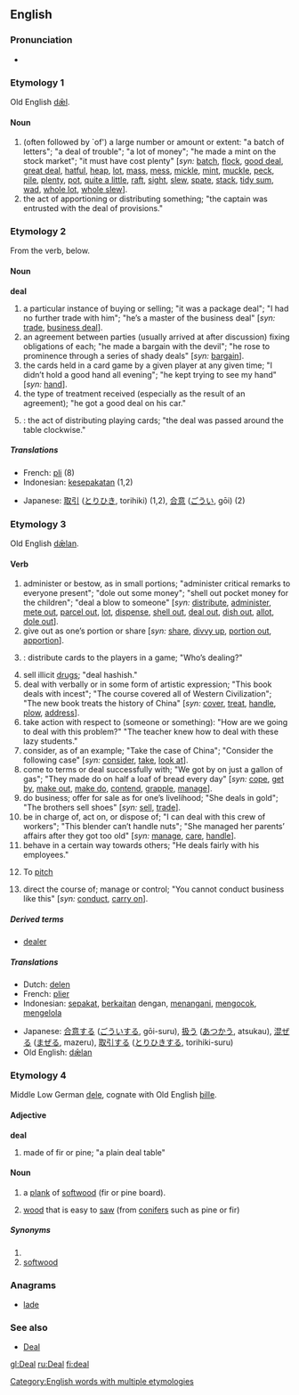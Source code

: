 ==English==

{{rank|knows|try|loved|624|deal|distance|thinking|beginning}}

=== Pronunciation ===
*{{IPA|/'dil/}}

===Etymology 1===
Old English [[dæl|dǣl]].

====Noun====
{{sb|deal|deals}}

# (often followed by `of') a large number or amount or extent: "a batch of letters"; "a deal of trouble"; "a lot of money"; "he made a mint on the stock market"; "it must have cost plenty" [''syn:'' [[batch]], [[flock]], [[good deal]], [[great deal]], [[hatful]], [[heap]], [[lot]], [[mass]], [[mess]], [[mickle]], [[mint]], [[muckle]], [[peck]], [[pile]], [[plenty]], [[pot]], [[quite a little]], [[raft]], [[sight]], [[slew]], [[spate]], [[stack]], [[tidy sum]], [[wad]], [[whole lot]], [[whole slew]]].
# the act of apportioning or distributing something; "the captain was entrusted with the deal of provisions."

===Etymology 2===
From the verb, below.

====Noun====
'''deal'''

# a particular instance of buying or selling; "it was a package deal"; "I had no further trade with him"; "he’s a master of the business deal" [''syn:'' [[trade]], [[business deal]]].
# an agreement between parties (usually arrived at after discussion) fixing obligations of each; "he made a bargain with the devil"; "he rose to prominence through a series of shady deals" [''syn:'' [[bargain]]].
# the cards held in a card game by a given player at any given time; "I didn’t hold a good hand all evening"; "he kept trying to see my hand" [''syn:'' [[hand]]].
# the type of treatment received (especially as the result of an agreement); "he got a good deal on his car."
#{{cattag|Card games}}: the act of distributing playing cards; "the deal was passed around the table clockwise."

=====Translations=====
{{top}}
*French: [[pli]] {{m}} (8)
*Indonesian: [[sepakat|kesepakatan]] (1,2)
{{mid}}
*Japanese: [[取引]] ([[とりひき]], torihiki) (1,2), [[合意]] ([[ごうい]], gōi) (2)
{{bottom}}

===Etymology 3===
Old English [[dælan|dǣlan]].

====Verb====
{{irregverb|'''to deal'''|'''[[deals]]'''|'''[[dealt]]'''|'''[[dealt]]'''|'''[[dealing]]'''}}

# administer or bestow, as in small portions; "administer critical remarks to everyone present"; "dole out some money"; "shell out pocket money for the children"; "deal a blow to someone" [''syn:'' [[distribute]], [[administer]], [[mete out]], [[parcel out]], [[lot]], [[dispense]], [[shell out]], [[deal out]], [[dish out]], [[allot]], [[dole out]]].
# give out as one’s portion or share [''syn:'' [[share]], [[divvy up]], [[portion out]], [[apportion]]].
#{{cattag|Card games}}: distribute cards to the players in a game; "Who’s dealing?"
# sell illicit [[drug]]s; "deal hashish."
# deal with verbally or in some form of artistic expression; "This book deals with incest"; "The course covered all of Western Civilization"; "The new book treats the history of China" [''syn:'' [[cover]], [[treat]], [[handle]], [[plow]], [[address]]].
# take action with respect to (someone or something): "How are we going to deal with this problem?" "The teacher knew how to deal with these lazy students."
# consider, as of an example; "Take the case of China"; "Consider the following case" [''syn:'' [[consider]], [[take]], [[look at]]].
# come to terms or deal successfully with; "We got by on just a gallon of gas"; "They made do on half a loaf of bread every day" [''syn:'' [[cope]], [[get by]], [[make out]], [[make do]], [[contend]], [[grapple]], [[manage]]].
# do business; offer for sale as for one’s livelihood; "She deals in gold"; "The brothers sell shoes" [''syn:'' [[sell]], [[trade]]].
# be in charge of, act on, or dispose of; "I can deal with this crew of workers"; "This blender can’t handle nuts"; "She managed her parents’ affairs after they got too old" [''syn:'' [[manage]], [[care]], [[handle]]].
# behave in a certain way towards others; "He deals fairly with his employees."
#{{baseball}} {{slang}} To [[pitch]]
# direct the course of; manage or control; "You cannot conduct business like this" [''syn:'' [[conduct]], [[carry on]]].

=====Derived terms=====
*[[dealer]]

=====Translations=====
{{top}}
*Dutch: [[delen]]
*French: [[plier]]
*Indonesian: [[sepakat]], [[kait|berkaitan]] dengan, [[tangan|menangani]], [[kocok|mengocok]], [[kelola|mengelola]]
{{mid}}
*Japanese: [[合意]]する ([[ごうい]]する, gōi-suru), [[扱う]] ([[あつかう]], atsukau), [[混ぜる]] ([[まぜる]], mazeru), [[取引]]する ([[とりひき]]する, torihiki-suru)
*Old English: [[dælan|dǣlan]]
{{bottom}}

===Etymology 4===
Middle Low German [[dele]], cognate with Old English [[þille]].

====Adjective====
'''deal'''

# made of fir or pine; "a plain deal table"

====Noun====
{{sb|deal|deals}}

# {{countable}} a [[plank]] of [[softwood]] (fir or pine board).
# {{uncountable}} [[wood]] that is easy to [[saw]] (from [[conifer]]s such as pine or fir)

=====Synonyms=====
#<br>
#[[softwood]]

===Anagrams===
*[[lade]]

===See also===
*[[Deal]]

[[Category:English words with multiple etymologies]]

[[gl:Deal]]
[[ru:Deal]]
[[fi:deal]]